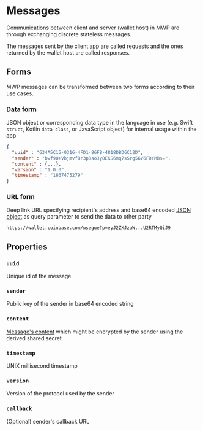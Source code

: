 
# Messages

Communications between client and server (wallet host) in MWP are through exchanging discrete stateless messages.

The messages sent by the client app are called requests and the ones returned by the wallet host are called responses.

## Forms

MWP messages can be transformed between two forms according to their use cases.

### Data form 

JSON object or corresponding data type in the language in use (e.g. Swift `struct`, Kotlin `data class`, or JavaScript object) for internal usage within the app

```json
{
  "uuid" : "634A5C15-0316-4FD1-86FB-4818DBD6C12D",
  "sender" : "bwf9U+VbjmvfBr3p3aoJyOEKS6mq7sSrg56V6FDYMBs=",
  "content" : {...},
  "version" : "1.0.0",
  "timestamp" : "1667475279"
}
```

### URL form

Deep link URL specifying recipient's address and base64 encoded [JSON object](#data-form) as query parameter to send the data to other party

`https://wallet.coinbase.com/wsegue?p=eyJ2ZXJzaW...U2RTMyQiJ9`


## Properties

### `uuid`
Unique id of the message

### `sender` 
Public key of the sender in base64 encoded string

### `content`
[Message's content](encryption#message-encryption) which might be encrypted by the sender using the derived shared secret

### `timestamp`
UNIX millisecond timestamp

### `version`
Version of the protocol used by the sender

### `callback`
(Optional) sender's callback URL


<FeedbackWidget />
